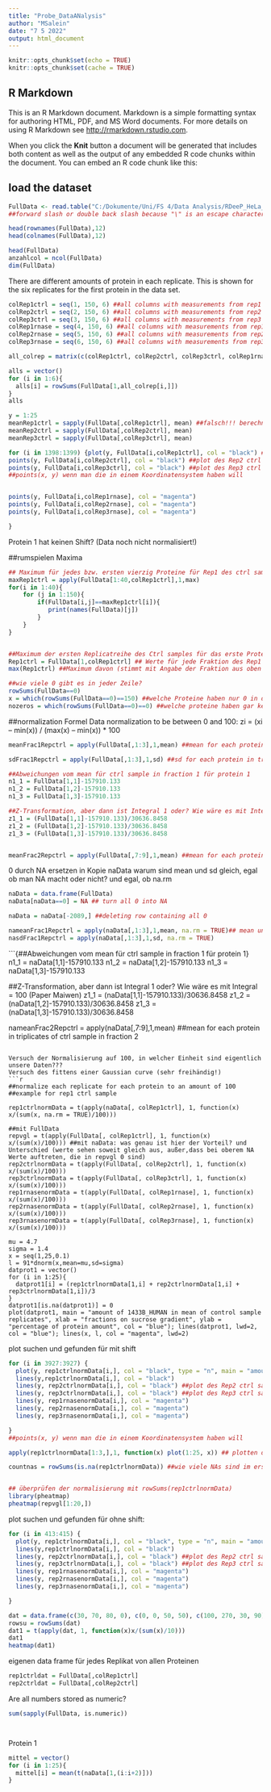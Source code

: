 ```yaml
---
title: "Probe_DataANalysis"
author: "MSalein"
date: "7 5 2022"
output: html_document
---
```


```r
knitr::opts_chunk$set(echo = TRUE)
knitr::opts_chunk$set(cache = TRUE)
```

## R Markdown

This is an R Markdown document. Markdown is a simple formatting syntax for authoring HTML, PDF, and MS Word documents. For more details on using R Markdown see <http://rmarkdown.rstudio.com>.

When you click the **Knit** button a document will be generated that includes both content as well as the output of any embedded R code chunks within the document. You can embed an R code chunk like this:

## load the dataset

```r
FullData <- read.table("C:/Dokumente/Uni/FS 4/Data Analysis/RDeeP_HeLa_Interphase.csv", header = TRUE, row.names=1, sep = ";") 
##forward slash or double back slash because "\" is an escape character

head(rownames(FullData),12) 
head(colnames(FullData),12)

head(FullData)
anzahlcol = ncol(FullData)
dim(FullData)
```

There are different amounts of protein in each replicate. This is shown for the six replicates for the first protein in the data set.

```r

colRep1ctrl = seq(1, 150, 6) ##all columns with measurements from rep1 control sample 
colRep2ctrl = seq(2, 150, 6) ##all columns with measurements from rep2 control sample
colRep3ctrl = seq(3, 150, 6) ##all columns with measurements from rep3 control sample
colRep1rnase = seq(4, 150, 6) ##all columns with measurements from rep1 rnase sample
colRep2rnase = seq(5, 150, 6) ##all columns with measurements from rep2 rnase sample
colRep3rnase = seq(6, 150, 6) ##all columns with measurements from rep3 rnase sample

all_colrep = matrix(c(colRep1ctrl, colRep2ctrl, colRep3ctrl, colRep1rnase, colRep2rnase, colRep3rnase), byrow = TRUE, nrow = 6)

alls = vector()
for (i in 1:6){
  alls[i] = rowSums(FullData[1,all_colrep[i,]])
}
alls
```

```r
y = 1:25
meanRep1ctrl = sapply(FullData[,colRep1ctrl], mean) ##falsch!!! berechnet die mean von den Spalten und nicht für jedes Protein einzeln
meanRep2ctrl = sapply(FullData[,colRep2ctrl], mean) 
meanRep3ctrl = sapply(FullData[,colRep3ctrl], mean)

for (i in 1398:1399) {plot(y, FullData[i,colRep1ctrl], col = "black") ##plot des Rep1 ctrl sample für protein 1
points(y, FullData[i,colRep2ctrl], col = "black") ##plot des Rep2 ctrl sample für protein 1
points(y, FullData[i,colRep3ctrl], col = "black") ##plot des Rep3 ctrl sample für protein 1
##points(x, y) wenn man die in einem Koordinatensystem haben will


points(y, FullData[i,colRep1rnase], col = "magenta")
points(y, FullData[i,colRep2rnase], col = "magenta")
points(y, FullData[i,colRep3rnase], col = "magenta")

}

```

Protein 1 hat keinen Shift? (Data noch nicht normalisiert!)

##rumspielen Maxima

```r

## Maximum für jedes bzw. ersten vierzig Proteine für Rep1 des ctrl sample und in welcher Fraktion die Maxima liegen
maxRep1ctrl = apply(FullData[1:40,colRep1ctrl],1,max)
for(i in 1:40){
    for (j in 1:150){
        if(FullData[i,j]==maxRep1ctrl[i]){
           print(names(FullData)[j])
        }
    }
}


##Maximum der ersten Replicatreihe des Ctrl samples für das erste Protein
Rep1ctrl = FullData[1,colRep1ctrl] ## Werte für jede Fraktion des Rep1 beim ersten Protein
max(Rep1ctrl) ##Maximum davon (stimmt mit Angabe der Fraktion aus oben drüber liegendem Code überein :) )

##wie viele 0 gibt es in jeder Zeile?
rowSums(FullData==0)
x = which(rowSums(FullData==0)==150) ##welche Proteine haben nur 0 in der Zeile?
nozeros = which(rowSums(FullData==0)==0) ##welche proteine haben gar keine 0?

```

##normalization Formel Data normalization to be between 0 and 100: zi = (xi -- min(x)) / (max(x) -- min(x)) \* 100

```r

meanFrac1Repctrl = apply(FullData[,1:3],1,mean) ##mean for each protein in triplicates of ctrl sample in fraction 1

sdFrac1Repctrl = apply(FullData[,1:3],1,sd) ##sd for each protein in triplicates of ctrl sample in fraction 1

##Abweichungen vom mean für ctrl sample in fraction 1 für protein 1
n1_1 = FullData[1,1]-157910.133
n1_2 = FullData[1,2]-157910.133
n1_3 = FullData[1,3]-157910.133

##Z-Transformation, aber dann ist Integral 1 oder? Wie wäre es mit Integral = 100 (Paper Maiwen)
z1_1 = (FullData[1,1]-157910.133)/30636.8458
z1_2 = (FullData[1,2]-157910.133)/30636.8458
z1_3 = (FullData[1,3]-157910.133)/30636.8458


meanFrac2Repctrl = apply(FullData[,7:9],1,mean) ##mean for each protein in triplicates of ctrl sample in fraction 2
```

0 durch NA ersetzen in Kopie naData warum sind mean und sd gleich, egal ob man NA macht oder nicht? und egal, ob na.rm

```r
naData = data.frame(FullData)
naData[naData==0] = NA ## turn all 0 into NA

naData = naData[-2089,] ##deleting row containing all 0

nameanFrac1Repctrl = apply(naData[,1:3],1,mean, na.rm = TRUE)## mean und Co erst nach normalization auf 100!
nasdFrac1Repctrl = apply(naData[,1:3],1,sd, na.rm = TRUE)

```


```{##Abweichungen vom mean für ctrl sample in fraction 1 für protein 1}
n1_1 = naData[1,1]-157910.133
n1_2 = naData[1,2]-157910.133
n1_3 = naData[1,3]-157910.133

##Z-Transformation, aber dann ist Integral 1 oder? Wie wäre es mit Integral = 100 (Paper Maiwen)
z1_1 = (naData[1,1]-157910.133)/30636.8458
z1_2 = (naData[1,2]-157910.133)/30636.8458
z1_3 = (naData[1,3]-157910.133)/30636.8458


nameanFrac2Repctrl = apply(naData[,7:9],1,mean) ##mean for each protein in triplicates of ctrl sample in fraction 2

```

Versuch der Normalisierung auf 100, in welcher Einheit sind eigentlich unsere Daten???
Versuch des fittens einer Gaussian curve (sehr freihändig!)
```r
##normalize each replicate for each protein to an amount of 100
##example for rep1 ctrl sample

rep1ctrlnormData = t(apply(naData[, colRep1ctrl], 1, function(x) x/(sum(x, na.rm = TRUE)/100))) 

##mit FullData
repvgl = t(apply(FullData[, colRep1ctrl], 1, function(x) x/(sum(x)/100))) ##mit naData: was genau ist hier der Vorteil? und Unterschied (werte sehen soweit gleich aus, außer,dass bei oberem NA Werte auftreten, die in repvgl 0 sind)
rep2ctrlnormData = t(apply(FullData[, colRep2ctrl], 1, function(x) x/(sum(x)/100)))
rep3ctrlnormData = t(apply(FullData[, colRep3ctrl], 1, function(x) x/(sum(x)/100)))
rep1rnasenormData = t(apply(FullData[, colRep1rnase], 1, function(x) x/(sum(x)/100)))
rep2rnasenormData = t(apply(FullData[, colRep2rnase], 1, function(x) x/(sum(x)/100)))
rep3rnasenormData = t(apply(FullData[, colRep3rnase], 1, function(x) x/(sum(x)/100)))

mu = 4.7
sigma = 1.4
x = seq(1,25,0.1)
l = 91*dnorm(x,mean=mu,sd=sigma)
datprot1 = vector()
for (i in 1:25){
  datprot1[i] = (rep1ctrlnormData[1,i] + rep2ctrlnormData[1,i] + rep3ctrlnormData[1,i])/3
}
datprot1[is.na(datprot1)] = 0
plot(datprot1, main = "amount of 1433B_HUMAN in mean of control sample replicates", xlab = "fractions on sucrose gradient", ylab = "percentage of protein amount", col = "blue"); lines(datprot1, lwd=2, col = "blue"); lines(x, l, col = "magenta", lwd=2)
```

plot suchen und gefunden für mit shift
```r
for (i in 3927:3927) {
  plot(y, rep1ctrlnormData[i,], col = "black", type = "n", main = "amount of NOP9_HUMAN (all 6 replicates)", xlab = "fractions of sucrose gradient", ylab = "percentage of protein amount") ##plot aller samples für protein 900-930 normalisiert auf 100 (wenn es geklappt hat)
  lines(y,rep1ctrlnormData[i,], col = "black")
  lines(y, rep2ctrlnormData[i,], col = "black") ##plot des Rep2 ctrl sample für protein 1
  lines(y, rep3ctrlnormData[i,], col = "black") ##plot des Rep3 ctrl sample für protein 1
  lines(y, rep1rnasenormData[i,], col = "magenta")
  lines(y, rep2rnasenormData[i,], col = "magenta")
  lines(y, rep3rnasenormData[i,], col = "magenta")

}
##points(x, y) wenn man die in einem Koordinatensystem haben will

apply(rep1ctrlnormData[1:3,],1, function(x) plot(1:25, x)) ## plotten der ersten 30 auf 100 normalisierten Proteine vom rep1 ctrl

countnas = rowSums(is.na(rep1ctrlnormData)) ##wie viele NAs sind im ersten Rep ctrl von jedem Protein


## überprüfen der normalisierung mit rowSums(rep1ctrlnormData)
library(pheatmap)
pheatmap(repvgl[1:20,]) 

```
plot suchen und gefunden für ohne shift:
```r
for (i in 413:415) {
  plot(y, rep1ctrlnormData[i,], col = "black", type = "n", main = "amount of ARI1A_HUMAN (all 6 replicates)", xlab = "fractions of sucrose gradient", ylab = "percentage of protein amount") ##plot aller samples für protein 900-930 normalisiert auf 100 (wenn es geklappt hat)
  lines(y,rep1ctrlnormData[i,], col = "black")
  lines(y, rep2ctrlnormData[i,], col = "black") ##plot des Rep2 ctrl sample für protein 1
  lines(y, rep3ctrlnormData[i,], col = "black") ##plot des Rep3 ctrl sample für protein 1
  lines(y, rep1rnasenormData[i,], col = "magenta")
  lines(y, rep2rnasenormData[i,], col = "magenta")
  lines(y, rep3rnasenormData[i,], col = "magenta")

}
```


```r
dat = data.frame(c(30, 70, 80, 0), c(0, 0, 50, 50), c(100, 270, 30, 90))
rowsu = rowSums(dat)
dat1 = t(apply(dat, 1, function(x)x/(sum(x)/10)))
dat1
heatmap(dat1)

```

eigenen data frame für jedes Replikat von allen Proteinen

```r
rep1ctrldat = FullData[,colRep1ctrl] 
rep2ctrldat = FullData[,colRep2ctrl]
```

Are all numbers stored as numeric?
```r
sum(sapply(FullData, is.numeric))




```
Protein 1 
```r
mittel = vector()
for (i in 1:25){
  mittel[i] = mean(t(naData[1,(i:i+2)]))
}
```

```r

```

